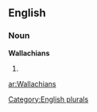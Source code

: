 
==English==

===Noun===
'''Wallachians'''

# {{plural of|[[Wallachian]]}}

[[Category:English plurals]]

[[ar:Wallachians]]